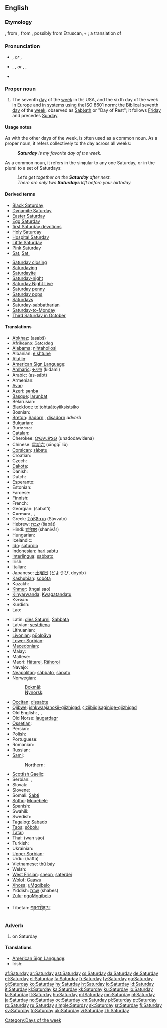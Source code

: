 {{wikipedia|dab=saturday (disambiguation)|saturday}}
==English==

===Etymology===
{{etyl|ang}} {{term|Sæternesdæg||day of Saturn}}, from {{term|Sætern||Saturn}}, from {{etyl|la}} {{term|Saturnus||the god of agriculture}}, possibly from Etruscan, + {{etyl|ang}} {{term|dæg||day}}; a translation of {{etyl|la}} {{term|dies Saturni}}

===Pronunciation===
* {{a|UK}} {{IPA|/ˈsætədeɪ/}}, {{SAMPA|/"s{t@deI/}} ''or'' {{IPA|/ˈsætədi/}}, {{SAMPA|/"s{t@di/}}
* {{a|US}} {{enPR|săʹtər-dā}}, {{IPA|/ˈsætɚdeɪ/}}, {{SAMPA|/"s{t@`deI/}} ''or'' {{enPR|săʹtər-di}}, {{IPA|/ˈsætɚdi/}}, {{SAMPA|/"s{t@`di/}}
* {{audio|en-us-Saturday.ogg|Audio (US)}}

===Proper noun===
{{en-proper noun|Saturdays}}

# The seventh [[day]] of the [[week]] in the USA, and the sixth day of the week in Europe and in systems using the ISO 8601 norm; the Biblical seventh [[day]] of the [[week]], observed as [[Sabbath]] or "Day of Rest"; it follows [[Friday]] and precedes [[Sunday]].
<!--probably just the attributive form of the noun: #An appointment, person, or feeling associated with this day of the week.-->

====Usage notes====
As with the other days of the week, {{term|Saturday}} is often used as a common noun.  As a proper noun, it refers collectively to the day across all weeks:
: '''''Saturday''' is my favorite day of the week.''
As a common noun, it refers in the singular to any one Saturday, or in the plural to a set of Saturdays:
: ''Let’s get together on the '''Saturday''' after next.''
: ''There are only two '''Saturdays''' left before your birthday.''

====Derived terms====
{{top2}}
* [[Black Saturday]]
* [[Dynamite Saturday]]
* [[Easter Saturday]]
* [[Egg Saturday]]
* [[first Saturday devotions]]
* [[Holy Saturday]]
* [[Hospital Saturday]]
* [[Little Saturday]]
* [[Pink Saturday]]
* [[Sat]], [[Sat.]]
{{mid2}}
* [[Saturday closing]]
* [[Saturdaying]]
* [[Saturdayite]]
* [[Saturday-night]]
* [[Saturday Night Live]]
* [[Saturday penny]]
* [[Saturday pops]]
* [[Saturdays]]<!--adverb-->
* [[Saturday-sabbatharian]]
* [[Saturday-to-Monday]]
* [[w:Third Saturday in October|Third Saturday in October]]
{{bottom}}

====Translations====
{{trans-top|day of the week}}
* [[Abkhaz]]: {{Cyrl|[[асабш]]}} (asabš)
* [[Afrikaans]]: [[Saterdag]]
* [[Alabama]]: [[nihtahollosi]]
* Albanian: [[e shtunë]]
* [[Alutiiq]]: {{tø|ems|Maqineq}}
* [[American Sign Language]]: {{tø|ase|S@Side-PalmBack CirclesHoriz|xs=American Sign Language}}
* [[Amharic]]: [[ቅዳሜ]] (kidami)
* Arabic: {{Arab|[[السبت]]}} (as-sábt)
* Armenian: {{t+|hy|շաբաթ|tr=šabat'}}
* [[Avar]]: {{t|av|щамат|sc=Cyrl|xs=Avar}}
* [[Azeri]]: [[şənbə]]
* [[Basque]]: [[larunbat]]
* Belarusian: {{t-|be|субота|f|xs=Belarusian}}
* [[Blackfoot]]: [[to'tohtáátoyiiksistsiko]]
* Bosnian: {{t+|bs|subota|f}}
* [[Breton]]: [[Sadorn]] {{m}}, [[disadorn]] ''adverb''
* Bulgarian: {{t+|bg|събота|f|tr=săbóta}}
* Burmese: {{t-|my|စနေ|tr=săne|sc=Mymr|xs=Burmese}}
* [[Catalan]]: {{t+|ca|dissabte|m}}
* Cherokee: [[ᎤᎾᏙᏓᏈᏕᎾ]] (unadodawidena)
* Chinese: [[星期六]] (xīngqī liù)
* [[Corsican]]: [[sàbatu]]
* Croatian: {{t+|hr|subota|f}}
* Czech: {{t+|cs|sobota|f}}
* [[Dakota]]: {{tø|dak|Owaŋkayužažapi}}
* Danish: {{t+|da|lørdag}}
* Dutch: {{t+|nl|zaterdag|m}}
* Esperanto: {{t+|eo|sabato|xs=Esperanto}}
* Estonian: {{t+|et|laupäev}}
* Faroese: {{t-|fo|leygardagur|m|xs=Faroese}}
* Finnish: {{t+|fi|lauantai}}
* French: {{t+|fr|samedi|m}}
* Georgian: {{t-|ka|შაბათი|sc=Geor|xs=Georgian}} (šabat'i)
* German: {{t+|de|Samstag|m}}, {{t+|de|Sonnabend|m}}, {{t+|de|Sabbat|m}}
* Greek: [[Σάββατο]] (Sávvato) {{f}}
* Hebrew: [[שבת]] (šabát)
* Hindi: [[शनिवार]] (shanivār)
* Hungarian: {{t+|hu|szombat}}
* Icelandic: {{t+|is|laugardagur|m}}
* [[Ido]]: [[saturdio]]
* Indonesian: [[hari sabtu]]
* [[Interlingua]]: [[sabbato]]
* Irish: {{t+|ga|Satharn|m|xs=Irish}}
* Italian: {{t+|it|sabato|m}}
* Japanese: [[土曜日]] (どようび, doyōbi)
* [[Kashubian]]: [[sobòta]] {{f}}
* Kazakh: {{t+|kk|сенбі|sc=Cyrl|xs=Kazakh}}
* [[Khmer]]: {{Khmr|[[ថ្ងៃសៅរ៏]]}} (tngai sao)
* [[Kinyarwanda]]: [[Kwagatandatu]]
* Korean: {{t+|ko|토요일|tr=toyoil|sc=KOchar}}
* Kurdish: {{t+|ku|شه‌مه‌|sc=ku-Arab}}
* Lao: {{t+|lo|ວັນເສົາ|tr=wan-sao|sc=Laoo|xs=Lao}}
{{trans-mid}}
* Latin: [[dies Saturni]], [[Sabbata]] {{n|p}}
* Latvian: [[sestdiena]]
* Lithuanian: {{t+|lt|šeštadienis|m|xs=Lithuanian}}
* [[Livonian]]: [[pūolpǟva]]
* [[Lower Sorbian]]: {{l|dsb|sobota}} {{f}}
* [[Macedonian]]: {{t+|mk|сабота|f|tr=sábota}}
* Malay: {{t+|ms|Sabtu|xs=Malay}}
* Maltese: {{t-|mt|is-Sibt|xs=Maltese}}
* Maori: [[Hātarei]], [[Rāhoroi]]
* Navajo: {{tø|nv|Yiską́ Damį́įgo}}
* [[Neapolitan]]: [[sàbbato]], [[sàpato]]
* Norwegian:
*: [[Bokmål]]: {{t+|no|lørdag}}
*: [[Nynorsk]]: {{t+|nn|laurdag}}
* [[Occitan]]: [[dissabte]]
* [[Ojibwe]]: [[ishkwaajanokii-giizhigad]], [[giziibiigisaginige-giizhigad]]
* Old English: {{t-|ang|Sæteresdæg|m|xs=Old English}}, {{t-|ang|Sæterndæg|m|xs=Old English}}, {{t-|ang|Sæternesdæg|m|xs=Old English}}
* Old Norse: [[laugardagr]] {{m}}
* [[Ossetian]]: {{tø|os|сабат|tr=sábat|sc=Cyrl|xs=Ossetian}}
* Persian: {{t+|fa|شنبه|tr=šanbeh|xs=Persian}}
* Polish: {{t+|pl|sobota|f}}
* Portuguese: {{t+|pt|sábado|m}}
* Romanian: {{t+|ro|sâmbătă|f}}
* Russian: {{t+|ru|суббота|f|tr=subbóta}}
* [[Sami]]:
*: Northern: {{tø|se|lávvadat}}
* [[Scottish Gaelic]]: {{t-|gd|Di-sathurna|m|xs=Scottish Gaelic}}
* Serbian: {{t+|sr|субота|f|sc=Cyrl}}, {{t-|sr|subota|f}}
* Slovak: {{t+|sk|sobota|f}}
* Slovene: {{t+|sl|sobota|f}}
* Somali: [[Sabti]]
* [[Sotho]]: [[Moqebele]]
* Spanish: {{t+|es|sábado|m}}
* Swahili: {{t-|sw|Jumamosi|xs=Swahili}}
* Swedish: {{t+|sv|lördag|c}}
* [[Tagalog]]: [[Sabado]]
* [[Taos]]: [[sóbolu]]
* [[Tatar]]: {{t+|tt|шимбә|sc=Cyrl|xs=Tatar}}
* Thai: {{Thai|[[วันเสาร์]]}} (wan sáo)
* Turkish: {{t+|tr|cumartesi}}
* Ukrainian: {{t+|uk|субота|f|tr=subóta|xs=Ukrainian}}
* [[Upper Sorbian]]: {{l|hsb|sobota}} {{f}}
* Urdu: {{ur-Arab|[[ہفتہ‌]]}} (hafta)
* Vietnamese: [[thứ bảy]]
* Welsh: {{t-|cy|dydd Sadwrn|m|xs=Welsh}}
* [[West Frisian]]: [[sneon]], [[saterdei]]
* [[Wolof]]: [[Gaawu]]
* [[Xhosa]]: [[uMgqibelo]]
* Yiddish: [[שבת#Yiddish|שבת]] (shabes)
* [[Zulu]]: [[ngoMgqibelo]]
{{trans-bottom}}
{{trans-top|Translations to check}}
* Tibetan: [[གཟའ་སྤེན་པ་]]
{{trans-mid}}
{{trans-bottom}}

===Adverb===
{{en-adv|-}}

# on Saturday

====Translations====
* [[American Sign Language]]: {{tø|ase|S@Side-PalmBack CirclesHoriz|xs=American Sign Language}}
* Irish: {{t+|ga|Dé Sathairn|xs=Irish}}

[[Category:Days of the week]]

[[af:Saturday]]
[[ar:Saturday]]
[[ast:Saturday]]
[[cs:Saturday]]
[[da:Saturday]]
[[de:Saturday]]
[[et:Saturday]]
[[el:Saturday]]
[[fa:Saturday]]
[[fr:Saturday]]
[[fy:Saturday]]
[[ga:Saturday]]
[[gl:Saturday]]
[[ko:Saturday]]
[[hy:Saturday]]
[[hr:Saturday]]
[[io:Saturday]]
[[id:Saturday]]
[[it:Saturday]]
[[kl:Saturday]]
[[ka:Saturday]]
[[kk:Saturday]]
[[ku:Saturday]]
[[lo:Saturday]]
[[la:Saturday]]
[[lt:Saturday]]
[[hu:Saturday]]
[[ml:Saturday]]
[[mn:Saturday]]
[[nl:Saturday]]
[[ja:Saturday]]
[[no:Saturday]]
[[oc:Saturday]]
[[km:Saturday]]
[[pl:Saturday]]
[[pt:Saturday]]
[[ro:Saturday]]
[[ru:Saturday]]
[[simple:Saturday]]
[[sk:Saturday]]
[[sr:Saturday]]
[[fi:Saturday]]
[[sv:Saturday]]
[[tr:Saturday]]
[[uk:Saturday]]
[[vi:Saturday]]
[[zh:Saturday]]